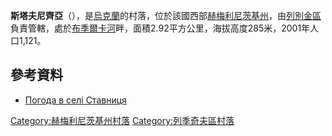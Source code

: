 {{coord|49|26|52|N|27|25|35|E|scale:100000|display=title}}

'''斯塔夫尼齊亞'''（{{lang-uk|Ставниця}}），是[[烏克蘭|烏克蘭]]的村落，位於該國西部[[赫梅利尼茨基州|赫梅利尼茨基州]]，由[[列別金區|列別金區]]負責管轄，處於[[布季爾卡河|布季爾卡河]]畔，面積2.92平方公里，海拔高度285米，2001年人口1,121。

==參考資料==
* [http://weather.in.ua/ua/hmel'nickaja/24768 Погода в селі Ставниця] {{Wayback|url=http://weather.in.ua/ua/hmel%27nickaja/24768 |date=20111220085942 }}

{{DEFAULTSORT:Ставниця}}
[[Category:赫梅利尼茨基州村落|Category:赫梅利尼茨基州村落]]
[[Category:列季奇夫區村落|Category:列季奇夫區村落]]


{{Khmelnytskyi-geo-stub}}